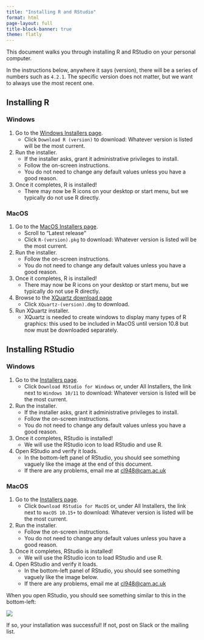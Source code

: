 ```yaml
---
title: "Installing R and RStudio"
format: html
page-layout: full
title-block-banner: true
theme: flatly
---
```


This document walks you through installing R and RStudio on your personal computer.

In the instructions below, anywhere it says (version), there will be a series of numbers such as `4.2.1`. The specific version does not matter, but we want to always use the most recent one.

## Installing R

### Windows

1. Go to the [Windows Installers page](https://cran.r-project.org/bin/windows/base/).
    * Click `Download R (version)` to download: Whatever version is listed will be the most current.

2. Run the installer.
    * If the installer asks, grant it administrative privileges to install.
    * Follow the on-screen instructions.
    * You do not need to change any default values unless you have a good reason.

3. Once it completes, R is installed!
    * There may now be R icons on your desktop or start menu, but we typically do not use R directly.

### MacOS

1. Go to the [MacOS Installers page](https://cran.r-project.org/bin/macosx/).
    * Scroll to "Latest release"
    * Click `R-(version).pkg` to download: Whatever version is listed will be the most current.
   
2. Run the installer.
    * Follow the on-screen instructions.
    * You do not need to change any default values unless you have a good reason.
   
3. Once it completes, R is installed!
    * There may now be R icons on your desktop or start menu, but we typically do not use R directly.
   
4. Browse to the [XQuartz download page](https://www.xquartz.org/)
    * Click `XQuartz-(version).dmg` to download.
   
5. Run XQuartz installer.
    * XQuartz is needed to create windows to display many types of R graphics: this used to be included in MacOS until version 10.8 but now must be downloaded separately.

## Installing RStudio

### Windows

1. Go to the [Installers page](https://www.rstudio.com/products/rstudio/download/#download).
   * Click `Download RStudio for Windows` or, under All Installers, the link next to  `Windows 10/11` to download: Whatever version is listed will be the most current.

2. Run the installer.
   * If the installer asks, grant it administrative privileges to install.
   * Follow the on-screen instructions.
   * You do not need to change any default values unless you have a good reason.

3. Once it completes, RStudio is installed!
   * We will use the RStudio icon to load RStudio and use R.

4. Open RStudio and verify it loads.
   * In the bottom-left panel of RStudio, you should see something vaguely like the image at the end of this document.
   * If there are any problems, email me at [cl948@cam.ac.uk](mailto:cl948@cam.ac.uk)

### MacOS

1. Go to the [Installers page](https://www.rstudio.com/products/rstudio/download/#download).
   * Click `Download RStudio for MacOS` or, under All Installers, the link next to `macOS 10.15+` to download: Whatever version is listed will be the most current.

2. Run the installer.
   * Follow the on-screen instructions.
   * You do not need to change any default values unless you have a good reason.

3. Once it completes, RStudio is installed!
   * We will use the RStudio icon to load RStudio and use R.

4. Open RStudio and verify it loads.
   * In the bottom-left panel of RStudio, you should see something vaguely like the image below.
   * If there are any problems, email me at [cl948@cam.ac.uk](mailto:cl948@cam.ac.uk)

When you open RStudio, you should see something similar to this in the bottom-left:

![](img/r_first_load.PNG)

If so, your installation was successful! If not, post on Slack or the mailing list.


